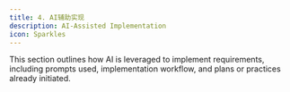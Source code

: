 ```yaml
---
title: 4. AI辅助实现
description: AI-Assisted Implementation
icon: Sparkles
---
```


This section outlines how AI is leveraged to implement requirements, including prompts used, implementation workflow, and plans or practices already initiated.
